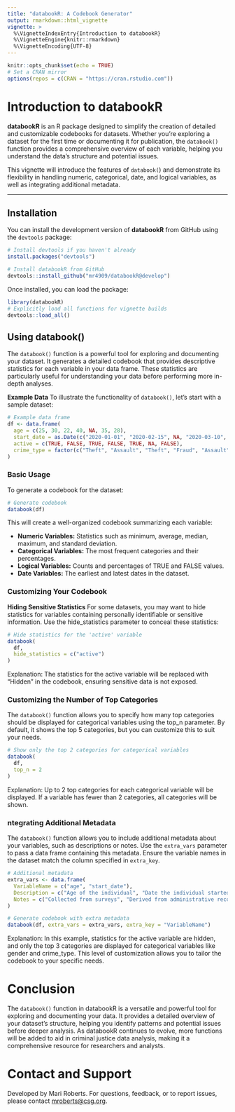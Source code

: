 ```yaml
---
title: "databookR: A Codebook Generator"
output: rmarkdown::html_vignette
vignette: >
  %\VignetteIndexEntry{Introduction to databookR}
  %\VignetteEngine{knitr::rmarkdown}
  %\VignetteEncoding{UTF-8}
---
```


```r
knitr::opts_chunk$set(echo = TRUE)
# Set a CRAN mirror
options(repos = c(CRAN = "https://cran.rstudio.com"))
```

# Introduction to databookR

**databookR** is an R package designed to simplify the creation of detailed and customizable codebooks for datasets. Whether you're exploring a dataset for the first time or documenting it for publication, the `databook()` function provides a comprehensive overview of each variable, helping you understand the data's structure and potential issues.

This vignette will introduce the features of `databook(`) and demonstrate its flexibility in handling numeric, categorical, date, and logical variables, as well as integrating additional metadata.

------------------------------------------------------------------------

## Installation

You can install the development version of **databookR** from GitHub using the `devtools` package:

```r
# Install devtools if you haven't already
install.packages("devtools")

# Install databookR from GitHub
devtools::install_github("mr4909/databookR@develop")
```

Once installed, you can load the package:

```r
library(databookR)
# Explicitly load all functions for vignette builds
devtools::load_all()
```

## Using databook()

The `databook()` function is a powerful tool for exploring and documenting your dataset. It generates a detailed codebook that provides descriptive statistics for each variable in your data frame. These statistics are particularly useful for understanding your data before performing more in-depth analyses.

**Example Data** 
To illustrate the functionality of `databook()`, let's start with a sample dataset:

```r
# Example data frame
df <- data.frame(
  age = c(25, 30, 22, 40, NA, 35, 28),
  start_date = as.Date(c("2020-01-01", "2020-02-15", NA, "2020-03-10", "2020-04-20", "2020-05-25", "2020-06-30")),
  active = c(TRUE, FALSE, TRUE, FALSE, TRUE, NA, FALSE),
  crime_type = factor(c("Theft", "Assault", "Theft", "Fraud", "Assault", "Theft", "Robbery"))
)
```

### Basic Usage

To generate a codebook for the dataset:

```r
# Generate codebook
databook(df)
```

This will create a well-organized codebook summarizing each variable:

-   **Numeric Variables:** Statistics such as minimum, average, median, maximum, and standard deviation.
-   **Categorical Variables:** The most frequent categories and their percentages.
-   **Logical Variables:** Counts and percentages of TRUE and FALSE values.
-   **Date Variables:** The earliest and latest dates in the dataset.

### Customizing Your Codebook

**Hiding Sensitive Statistics** 
For some datasets, you may want to hide statistics for variables containing personally identifiable or sensitive information. Use the hide_statistics parameter to conceal these statistics:

```r
# Hide statistics for the 'active' variable
databook(
  df,
  hide_statistics = c("active")
)
```

Explanation: 
The statistics for the active variable will be replaced with "Hidden" in the codebook, ensuring sensitive data is not exposed.

### Customizing the Number of Top Categories

The `databook()` function allows you to specify how many top categories should be displayed for categorical variables using the top_n parameter. By default, it shows the top 5 categories, but you can customize this to suit your needs.

```r
# Show only the top 2 categories for categorical variables
databook(
  df,
  top_n = 2
)
```

Explanation: 
Up to 2 top categories for each categorical variable will be displayed. If a variable has fewer than 2 categories, all categories will be shown.

### ntegrating Additional Metadata

The `databook()` function allows you to include additional metadata about your variables, such as descriptions or notes. Use the `extra_vars` parameter to pass a data frame containing this metadata. Ensure the variable names in the dataset match the column specified in `extra_key`.

```r
# Additional metadata
extra_vars <- data.frame(
  VariableName = c("age", "start_date"),
  Description = c("Age of the individual", "Date the individual started"),
  Notes = c("Collected from surveys", "Derived from administrative records")
)

# Generate codebook with extra metadata
databook(df, extra_vars = extra_vars, extra_key = "VariableName")
```

Explanation: 
In this example, statistics for the active variable are hidden, and only the top 3 categories are displayed for categorical variables like gender and crime_type. This level of customization allows you to tailor the codebook to your specific needs.

# Conclusion

The `databook()` function in databookR is a versatile and powerful tool for exploring and documenting your data. It provides a detailed overview of your dataset's structure, helping you identify patterns and potential issues before deeper analysis. As databookR continues to evolve, more functions will be added to aid in criminal justice data analysis, making it a comprehensive resource for researchers and analysts.

# Contact and Support

Developed by Mari Roberts. For questions, feedback, or to report issues, please contact [mroberts\@csg.org](mailto:mroberts@csg.org){.email}.
